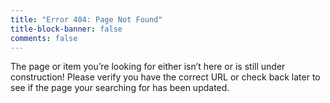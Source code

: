 ```yaml
---
title: "Error 404: Page Not Found"
title-block-banner: false
comments: false
---
```


The page or item you’re looking for either isn’t here or is still under construction! Please verify you have the correct URL or check back later to see if the page your searching for has been updated.